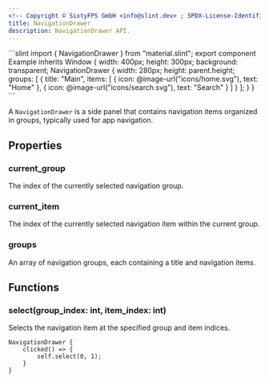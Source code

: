 ```yaml
---
<!-- Copyright © SixtyFPS GmbH <info@slint.dev> ; SPDX-License-Identifier: MIT -->
title: NavigationDrawer
description: NavigationDrawer API.
---
```



<CodeSnippetMD imagePath="" imageWidth="0" imageHeight="0" imageAlt="">
```slint
import { NavigationDrawer } from "material.slint";
export component Example inherits Window {
    width: 400px;
    height: 300px;
    background: transparent;
    NavigationDrawer {
        width: 280px;
        height: parent.height;
        groups: [
            {
                title: "Main",
                items: [
                    { icon: @image-url("icons/home.svg"), text: "Home" },
                    { icon: @image-url("icons/search.svg"), text: "Search" }
                ]
            }
        ];
    }
}
```
</CodeSnippetMD>

A `NavigationDrawer` is a side panel that contains navigation items organized in groups, typically used for app navigation.

## Properties

### current_group
<SlintProperty propName="current_group" typeName="int" propertyVisibility="in-out">
The index of the currently selected navigation group.
</SlintProperty>

### current_item
<SlintProperty propName="current_item" typeName="int" propertyVisibility="in-out">
The index of the currently selected navigation item within the current group.
</SlintProperty>

### groups
<SlintProperty propName="groups" typeName="[NavigationGroup]">
An array of navigation groups, each containing a title and navigation items.
</SlintProperty>

## Functions

### select(group_index: int, item_index: int)
Selects the navigation item at the specified group and item indices.

```slint {2-4}
NavigationDrawer {
    clicked() => {
        self.select(0, 1);
    }
}
```